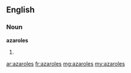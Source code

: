 ==English==

===Noun===
'''azaroles'''

# {{plural of|[[azarole]]}}

[[ar:azaroles]]
[[fr:azaroles]]
[[mg:azaroles]]
[[my:azaroles]]